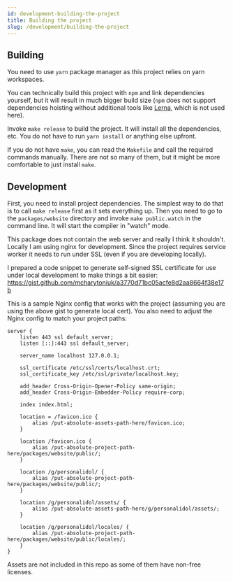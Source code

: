 ```yaml
---
id: development-building-the-project
title: Building the project
slug: /development/building-the-project
---
```


## Building

You need to use `yarn` package manager as this project relies on yarn
workspaces.

You can technically build this project with `npm` and link dependencies
yourself, but it will result in much bigger build size (`npm` does not support
dependencies hoisting without additional tools like
[Lerna](https://github.com/lerna/lerna), which is not used here).

Invoke `make release` to build the project. It will install all the
dependencies, etc. You do not have to run `yarn install` or anything else
upfront.

If you do not have `make`, you can read the `Makefile` and call the required
commands manually. There are not so many of them, but it might be more
comfortable to just install `make`.

## Development

First, you need to install project dependencies. The simplest way to do that
is to call `make release` first as it sets everything up. Then you need to
go to the `packages/website` directory and invoke `make public.watch` in the
command line. It will start the compiler in "watch" mode.

This package does not contain the web server and really I think it shouldn't.
Locally I am using nginx for development. Since the project requires service
worker it needs to run under SSL (even if you are developing locally).

I prepared a code snippet to generate self-signed SSL certificate for use under
local development to make things a bit easier:
https://gist.github.com/mcharytoniuk/a3770d71bc05acfe8d2aa8664f38e17b

This is a sample Nginx config that works with the project (assuming you are
using the above gist to generate local cert). You also need to adjust the
Nginx config to match your project paths:

```nginx title="/etc/nginx/sites-available/personalidol.conf"
server {
    listen 443 ssl default_server;
    listen [::]:443 ssl default_server;

    server_name localhost 127.0.0.1;

    ssl_certificate /etc/ssl/certs/localhost.crt;
    ssl_certificate_key /etc/ssl/private/localhost.key;

    add_header Cross-Origin-Opener-Policy same-origin;
    add_header Cross-Origin-Embedder-Policy require-corp;

    index index.html;

    location = /favicon.ico {
        alias /put-absolute-assets-path-here/favicon.ico;
    }

    location /favicon.ico {
        alias /put-absolute-project-path-here/packages/website/public/;
    }

    location /g/personalidol/ {
        alias /put-absolute-project-path-here/packages/website/public/;
    }

    location /g/personalidol/assets/ {
        alias /put-absolute-assets-path-here/g/personalidol/assets/;
    }

    location /g/personalidol/locales/ {
        alias /put-absolute-project-path-here/packages/website/public/locales/;
    }
}
```

Assets are not included in this repo as some of them have non-free licenses.
